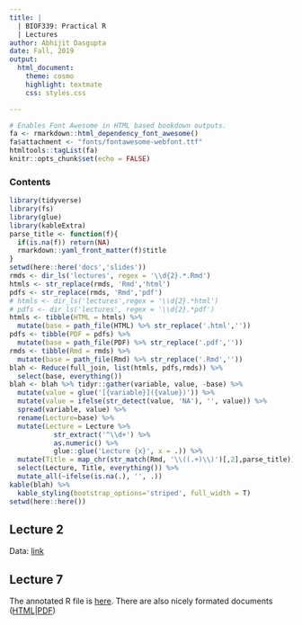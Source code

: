 ```yaml
---
title: |
  | BIOF339: Practical R
  | Lectures
author: Abhijit Dasgupta
date: Fall, 2019
output:
  html_document:
    theme: cosmo
    highlight: textmate
    css: styles.css

---
```


```r
# Enables Font Awesome in HTML based bookdown outputs.
fa <- rmarkdown::html_dependency_font_awesome()
fa$attachment <- "fonts/fontawesome-webfont.ttf"
htmltools::tagList(fa)
knitr::opts_chunk$set(echo = FALSE)
```

### Contents

```r
library(tidyverse)
library(fs)
library(glue)
library(kableExtra)
parse_title <- function(f){
  if(is.na(f)) return(NA)
  rmarkdown::yaml_front_matter(f)$title
}
setwd(here::here('docs','slides'))
rmds <- dir_ls('lectures', regex = '\\d{2}.*.Rmd')
htmls <- str_replace(rmds, 'Rmd','html')
pdfs <- str_replace(rmds, 'Rmd','pdf')
# htmls <- dir_ls('lectures',regex = '\\d{2}.*html')
# pdfs <- dir_ls('lectures', regex = '\\d{2}.*pdf')
htmls <- tibble(HTML = htmls) %>% 
  mutate(base = path_file(HTML) %>% str_replace('.html',''))
pdfs <- tibble(PDF = pdfs) %>% 
  mutate(base = path_file(PDF) %>% str_replace('.pdf',''))
rmds <- tibble(Rmd = rmds) %>% 
  mutate(base = path_file(Rmd) %>% str_replace('.Rmd',''))
blah <- Reduce(full_join, list(htmls, pdfs,rmds)) %>% 
  select(base, everything())
blah <- blah %>% tidyr::gather(variable, value, -base) %>% 
  mutate(value = glue('[{variable}]({value})')) %>% 
  mutate(value = ifelse(str_detect(value, 'NA'), '', value)) %>%
  spread(variable, value) %>% 
  rename(Lecture=base) %>% 
  mutate(Lecture = Lecture %>% 
           str_extract('^\\d+') %>% 
           as.numeric() %>% 
           glue::glue('Lecture {x}', x = .)) %>% 
  mutate(Title = map_chr(str_match(Rmd, '\\((.+)\\)')[,2],parse_title)) %>% 
  select(Lecture, Title, everything()) %>% 
  mutate_all(~ifelse(is.na(.), '', .))
kable(blah) %>%
  kable_styling(bootstrap_options='striped', full_width = T)
setwd(here::here())
```


## Lecture 2

Data: [link](lectures/data/Dataset_spine.csv)

## Lecture 7

The annotated R file is [here](notes/Supplement_06.R). There are also nicely 
formated documents ([HTML](notes/Supplement_06.html)|[PDF](notes/Supplement_06.pdf))
